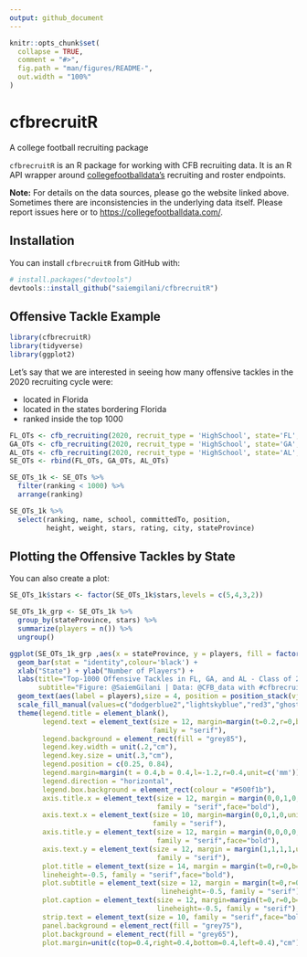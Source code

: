 ```yaml
---
output: github_document
---
```


<!-- README.md is generated from README.Rmd. Please edit that file -->

```r
knitr::opts_chunk$set(
  collapse = TRUE,
  comment = "#>",
  fig.path = "man/figures/README-",
  out.width = "100%"
)
```

# cfbrecruitR
A college football recruiting package
<!-- badges: start -->
<!-- badges: end -->

`cfbrecruitR` is an R package for working with CFB recruiting data. It is an R API wrapper around [collegefootballdata's](https://collegefootballdata.com/) recruiting and roster endpoints. 

__Note:__ For details on the data sources, please go the website linked above. Sometimes there are inconsistencies in the underlying data itself. Please report issues here or to [https://collegefootballdata.com/](https://collegefootballdata.com/). 

## Installation
You can install `cfbrecruitR` from GitHub with:

``` r
# install.packages("devtools")
devtools::install_github("saiemgilani/cfbrecruitR")
```

## Offensive Tackle Example
```r
library(cfbrecruitR)
library(tidyverse)
library(ggplot2)
```
Let's say that we are interested in seeing how many offensive tackles in the 2020 recruiting cycle were:

 - located in Florida 
 - located in the states bordering Florida 
 - ranked inside the top 1000

```r
FL_OTs <- cfb_recruiting(2020, recruit_type = 'HighSchool', state='FL', position ='OT')
GA_OTs <- cfb_recruiting(2020, recruit_type = 'HighSchool', state='GA', position ='OT')
AL_OTs <- cfb_recruiting(2020, recruit_type = 'HighSchool', state='AL', position ='OT')
SE_OTs <- rbind(FL_OTs, GA_OTs, AL_OTs)

SE_OTs_1k <- SE_OTs %>% 
  filter(ranking < 1000) %>% 
  arrange(ranking)

SE_OTs_1k %>% 
  select(ranking, name, school, committedTo, position, 
         height, weight, stars, rating, city, stateProvince)
```
## Plotting the Offensive Tackles by State

You can also create a plot:

```r
SE_OTs_1k$stars <- factor(SE_OTs_1k$stars,levels = c(5,4,3,2))

SE_OTs_1k_grp <- SE_OTs_1k %>%
  group_by(stateProvince, stars) %>%
  summarize(players = n()) %>% 
  ungroup()

ggplot(SE_OTs_1k_grp ,aes(x = stateProvince, y = players, fill = factor(stars))) +
  geom_bar(stat = "identity",colour='black') +
  xlab("State") + ylab("Number of Players") +
  labs(title="Top-1000 Offensive Tackles in FL, GA, and AL - Class of 2020",
       subtitle="Figure: @SaiemGilani | Data: @CFB_data with #cfbrecruitR")+
  geom_text(aes(label = players),size = 4, position = position_stack(vjust = 0.5))+
  scale_fill_manual(values=c("dodgerblue2","lightskyblue","red3","ghostwhite"))+
  theme(legend.title = element_blank(),
        legend.text = element_text(size = 12, margin=margin(t=0.2,r=0,b=0.2,l=-1.2,unit=c("mm")), 
                                   family = "serif"),
        legend.background = element_rect(fill = "grey85"),
        legend.key.width = unit(.2,"cm"),
        legend.key.size = unit(.3,"cm"),
        legend.position = c(0.25, 0.84),
        legend.margin=margin(t = 0.4,b = 0.4,l=-1.2,r=0.4,unit=c('mm')),
        legend.direction = "horizontal",
        legend.box.background = element_rect(colour = "#500f1b"),
        axis.title.x = element_text(size = 12, margin = margin(0,0,1,0,unit=c("mm")), 
                                    family = "serif",face="bold"),
        axis.text.x = element_text(size = 10, margin=margin(0,0,1,0,unit=c("mm")),
                                   family = "serif"),
        axis.title.y = element_text(size = 12, margin = margin(0,0,0,0,unit=c("mm")), 
                                    family = "serif",face="bold"),
        axis.text.y = element_text(size = 12, margin = margin(1,1,1,1,unit=c("mm")), 
                                    family = "serif"),
        plot.title = element_text(size = 14, margin = margin(t=0,r=0,b=1.5,l=0,unit=c("mm")),
        lineheight=-0.5, family = "serif",face="bold"),
        plot.subtitle = element_text(size = 12, margin = margin(t=0,r=0,b=2,l=0,unit=c("mm")), 
                                     lineheight=-0.5, family = "serif"),
        plot.caption = element_text(size = 12, margin=margin(t=0,r=0,b=0,l=0,unit=c("mm")),
                                    lineheight=-0.5, family = "serif"),
        strip.text = element_text(size = 10, family = "serif",face="bold"),
        panel.background = element_rect(fill = "grey75"),
        plot.background = element_rect(fill = "grey65"),
        plot.margin=unit(c(top=0.4,right=0.4,bottom=0.4,left=0.4),"cm"))

```

